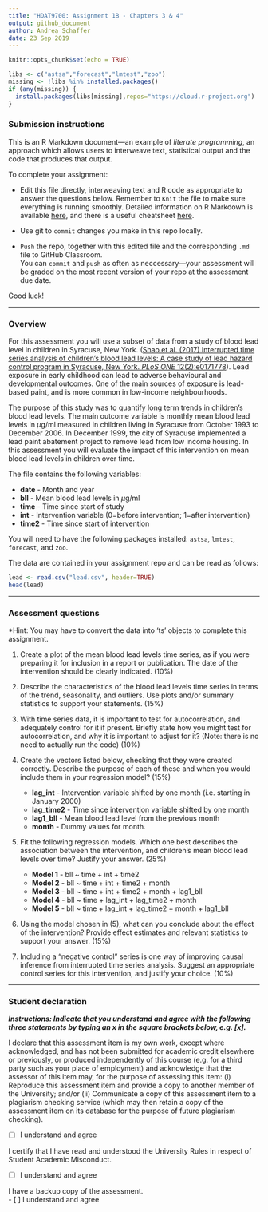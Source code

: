 ```yaml
---
title: "HDAT9700: Assignment 1B - Chapters 3 & 4"
output: github_document
author: Andrea Schaffer
date: 23 Sep 2019
---
```


```r
knitr::opts_chunk$set(echo = TRUE)

libs <- c("astsa","forecast","lmtest","zoo")
missing <- !libs %in% installed.packages()
if (any(missing)) {
  install.packages(libs[missing],repos="https://cloud.r-project.org")
}
```

### Submission instructions
This is an R Markdown document---an example of *literate programming*, an approach which allows users to interweave text, statistical output and the code that produces that output. 

To complete your assignment:   

* Edit this file directly, interweaving text and R code as appropriate to answer the questions below. Remember to `Knit` the file to make sure everything is running smoothly. Detailed information on R Markdown is available [here](https://rmarkdown.rstudio.com/lesson-1.html), and there is a useful cheatsheet [here](https://www.rstudio.com/wp-content/uploads/2015/02/rmarkdown-cheatsheet.pdf).  

* Use git to `commit` changes you make in this repo locally.   

* `Push` the repo, together with this edited file and the corresponding `.md` file to GitHub Classroom.  
You can `commit` and `push` as often as neccessary---your assessment will be graded on the most recent version of your repo at the assessment due date. 

Good luck!


***

### Overview

For this assessment you will use a subset of data from a study of blood lead level in children in Syracuse, New York. ([Shao et al. (2017) Interrupted time series analysis of children's blood lead levels: A case study of lead hazard control program in Syracuse, New York. *PLoS ONE* 12(2):e0171778](https://journals.plos.org/plosone/article?id=10.1371/journal.pone.0171778)). Lead exposure in early childhood can lead to adverse behavioural and developmental outcomes. One of the main sources of exposure is lead-based paint, and is more common in low-income neighbourhoods. 

The purpose of this study was to quantify long term trends in children's blood lead levels. The main outcome variable is monthly mean blood lead levels in $\mu$g/ml measured in children living in Syracuse from October 1993 to December 2006. In December 1999, the city of Syracuse implemented a lead paint abatement project to remove lead from low income housing. In this assessment you will evaluate the impact of this intervention on mean blood lead levels in children over time.

The file contains the following variables:

* **date** - Month and year
* **bll** - Mean blood lead levels in $\mu$g/ml
* **time** - Time since start of study
* **int** - Intervention variable (0=before intervention; 1=after intervention)
* **time2** - Time since start of intervention

You will need to have the following packages installed: `astsa`, `lmtest`, `forecast`, and `zoo`.

The data are contained in your assignment repo and can be read as follows:
``` r
lead <- read.csv("lead.csv", header=TRUE)
head(lead)
```



***

### Assessment questions 

*Hint: You may have to convert the data into 'ts' objects to complete this assignment.

(1) Create a plot of the mean blood lead levels time series, as if you were preparing it for inclusion in a report or publication. The date of the intervention should be clearly indicated. (10%)

(2) Describe the characteristics of the blood lead levels time series in terms of the trend, seasonality, and outliers. Use plots and/or summary statistics to support your statements. (15%)

(3) With time series data, it is important to test for autocorrelation, and adequately control for it if present. Briefly state how you might test for autocorrelation, and why it is important to adjust for it? (Note: there is no need to actually run the code) (10%)

(4) Create the vectors listed below, checking that they were created correctly. Describe the purpose of each of these and when you would include them in your regression model? (15%)

    * **lag_int** - Intervention variable shifted by one month (i.e. starting in January 2000)
    * **lag_time2** - Time since intervention variable shifted by one month
    * **lag1_bll** - Mean blood lead level from the previous month
    * **month** - Dummy values for month.

(5) Fit the following regression models. Which one best describes the association between the intervention, and children's mean blood lead levels over time? Justify your answer. (25%)

    * **Model 1** - bll ~ time + int + time2
    * **Model 2** - bll ~ time + int + time2 + month
    * **Model 3** - bll ~ time + int + time2 + month + lag1_bll
    * **Model 4** - bll ~ time + lag_int + lag_time2 + month
    * **Model 5** - bll ~ time + lag_int + lag_time2 + month + lag1_bll 

(6) Using the model chosen in (5), what can you conclude about the effect of the intervention? Provide effect estimates and relevant statistics to support your answer. (15%)

(7) Including a "negative control" series is one way of improving causal inference from interrupted time series analysis. Suggest an appropriate control series for this intervention, and justify your choice.  (10%)

***

### Student declaration

**_Instructions: Indicate that you understand and agree with the following three statements by typing an x in the square brackets below, e.g. [x]._** 

I declare that this assessment item is my own work, except where acknowledged, and has not been submitted for academic credit elsewhere or previously, or produced independently of this course (e.g. for a third party such as your place of employment) and acknowledge that the assessor of this item may, for the purpose of assessing this item: (i) Reproduce this assessment item and provide a copy to another member of the University; and/or (ii) Communicate a copy of this assessment item to a plagiarism checking service (which may then retain a copy of the assessment item on its database for the purpose of future plagiarism checking).  

- [ ] I understand and agree

I certify that I have read and understood the University Rules in respect of Student Academic Misconduct.  

- [ ] I understand and agree

I have a backup copy of the assessment.  
- [ ] I understand and agree
    
